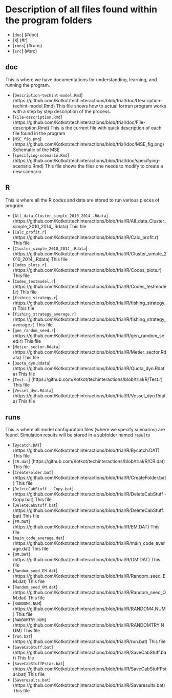 # Description of all files found within the program folders

* [`doc`] (#doc)
* [`R`] (#r)
* [`runs`] (#runs)
* [`src`] (#src)

## doc
This is where we have documentations for understanding, learning, and running the program.

* [`Description-techint-model.Rmd`] (https://github.com/Kotkot/techinteractions/blob/trial/doc/Description-techint-model.Rmd)
This file shows how to actual fortran program works with a step by step description of the process. 
* [`File-description.Rmd`] (https://github.com/Kotkot/techinteractions/blob/trial/doc/File-description.Rmd)
This is the current file with quick description of each file found in the program
* [`MSE_fig.png`] (https://github.com/Kotkot/techinteractions/blob/trial/doc/MSE_fig.png)
Schematic of the MSE 
* [`specifying-scenario.Rmd`] (https://github.com/Kotkot/techinteractions/blob/trial/doc/specifying-scenario.Rmd)
This file shows the files one needs to modify to create a new scenario

## R
This is where all the R codes and data are stored to run various pieces of program

* [`All_data_Cluster_simple_2010_2014_.Rdata`] (https://github.com/Kotkot/techinteractions/blob/trial/R/All_data_Cluster_simple_2010_2014_.Rdata)
This file 
* [`Calc_profit.r`] (https://github.com/Kotkot/techinteractions/blob/trial/R/Calc_profit.r)
This file 
* [`Cluster_simple_2010_2014_.Rdata`] (https://github.com/Kotkot/techinteractions/blob/trial/R/Cluster_simple_2010_2014_.Rdata)
This file 
* [`Codes_plots.r`] (https://github.com/Kotkot/techinteractions/blob/trial/R/Codes_plots.r)
This file 
* [`Codes_testmodel.r`] (https://github.com/Kotkot/techinteractions/blob/trial/R/Codes_testmodel.r)
This file 
* [`fishing_strategy.r`] (https://github.com/Kotkot/techinteractions/blob/trial/R/fishing_strategy.r)
This file 
* [`fishing_strategy_average.r`] (https://github.com/Kotkot/techinteractions/blob/trial/R/fishing_strategy_average.r)
This file 
* [`gen_random_seed.r`] (https://github.com/Kotkot/techinteractions/blob/trial/R/gen_random_seed.r)
This file 
* [`Metier_sector.Rdata`] (https://github.com/Kotkot/techinteractions/blob/trial/R/Metier_sector.Rdata)
This file 
* [`Quota_dyn.Rdata`] (https://github.com/Kotkot/techinteractions/blob/trial/R/Quota_dyn.Rdata)
This file 
* [`Test.r`] (https://github.com/Kotkot/techinteractions/blob/trial/R/Test.r)
This file 
* [`Vessel_dyn.Rdata`] (https://github.com/Kotkot/techinteractions/blob/trial/R/Vessel_dyn.Rdata)
This file 

## runs
This is where all model configuration files (where we specify scenarios) are found. Simulation results will be stored in a subfolder named `results`

* [`Bycatch.DAT`] (https://github.com/Kotkot/techinteractions/blob/trial/R/Bycatch.DAT)
This file 
* [`CR.dat`] (https://github.com/Kotkot/techinteractions/blob/trial/R/CR.dat)
This file 
* [`CreateFolder.bat`] (https://github.com/Kotkot/techinteractions/blob/trial/R/CreateFolder.bat)
This file 
* [`DeleteCabStuff - Copy.bat`] (https://github.com/Kotkot/techinteractions/blob/trial/R/DeleteCabStuff - Copy.bat)
This file 
* [`DeleteCabStuff.bat`] (https://github.com/Kotkot/techinteractions/blob/trial/R/DeleteCabStuff.bat)
This file 
* [`EM.DAT`] (https://github.com/Kotkot/techinteractions/blob/trial/R/EM.DAT)
This file 
* [`main_code_average.dat`] (https://github.com/Kotkot/techinteractions/blob/trial/R/main_code_average.dat)
This file 
* [`OM.DAT`] (https://github.com/Kotkot/techinteractions/blob/trial/R/OM.DAT)
This file 
* [`Random_seed_EM.dat`] (https://github.com/Kotkot/techinteractions/blob/trial/R/Random_seed_EM.dat)
This file 
* [`Random_seed_OM.dat`] (https://github.com/Kotkot/techinteractions/blob/trial/R/Random_seed_OM.dat)
This file 
* [`RANDOM4.NUM`] (https://github.com/Kotkot/techinteractions/blob/trial/R/RANDOM4.NUM)
This file 
* [`RANDOMTRY.NUM`] (https://github.com/Kotkot/techinteractions/blob/trial/R/RANDOMTRY.NUM)
This file 
* [`run.bat`] (https://github.com/Kotkot/techinteractions/blob/trial/R/run.bat)
This file 
* [`SaveCabStuff.bat`] (https://github.com/Kotkot/techinteractions/blob/trial/R/SaveCabStuff.bat)
This file 
* [`SaveCabStuffPstar.bat`] (https://github.com/Kotkot/techinteractions/blob/trial/R/SaveCabStuffPstar.bat)
This file 
* [`Saveresults.bat`] (https://github.com/Kotkot/techinteractions/blob/trial/R/Saveresults.bat)
This file 

